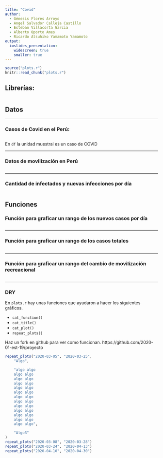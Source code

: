 ```yaml
---
title: "Covid"
author:
  - Génesis Flores Arroyo
  - Angel Salvador Calleja Castillo
  - Esteban Villacorta Garcia
  - Alberto Oporto Ames
  - Ricardo Atsuhiko Yamamoto Yamamoto
output:
  ioslides_presentation:
    widescreen: true
    smaller: true
---
```


```r
source("plots.r")
knitr::read_chunk("plots.r")
```


## Librerías:

```r
```


## Datos

---

### Casos de Covid en el Perú:

```r
```

En `df` la unidad muestral es un caso de COVID

---

### Datos de movilización en Perú

```r
```

---

### Cantidad de infectados y nuevas infecciones por día

```r
```

## Funciones

### Función para graficar un rango de los nuevos casos por día

```r
```

---

### Función para graficar un rango de los casos totales

```r
```

---

### Función para graficar un rango del cambio de movilización recreacional

```r
```

---

### DRY
En `plots.r` hay unas funciones que ayudaron a hacer los siguientes gráficos.

- `cat_function()`
- `cat_title()`
- `cat_plot()`
- `repeat_plots()`

Haz un fork en github para ver como funcionan.
https://github.com/2020-01-est-19/proyecto


```r
repeat_plots("2020-03-05", "2020-03-25",
    "Algo",

    "algo algo
    algo algo
    algo algo
    algo algo
    algo algo
    algo algo
    algo algo
    algo algo
    algo algo
    algo algo
    algo algo
    algo algo
    algo algo",

    "Algo3"
)
repeat_plots("2020-03-08", "2020-03-28")
repeat_plots("2020-03-24", "2020-04-13")
repeat_plots("2020-04-10", "2020-04-30")
```
